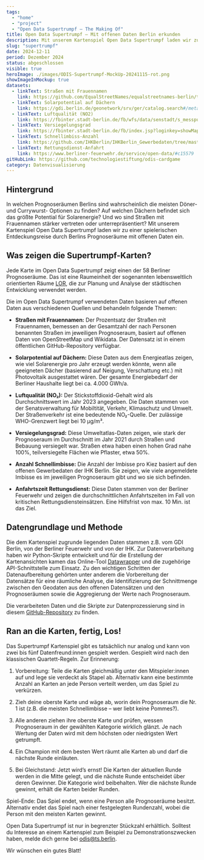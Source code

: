 ```yaml
---
tags:
  - "home"
  - "project"
  - "Open Data Supertrumpf – The Making Of"
title: Open Data Supertrumpf – Mit offenen Daten Berlin erkunden
description: Mit unserem Kartenspiel Open Data Supertrumpf laden wir zu einer spielerischen Entdeckungsreise durch Berlins Prognoseräume mit offenen Daten ein.
slug: "supertrumpf"
date: 2024-12-11
period: Dezember 2024
status: abgeschlossen
visible: true
heroImage: ./images/ODIS-Supertrumpf-MockUp-20241115-rot.png
showImageInMockup: true
datasets:
  - linkText: Straßen mit Frauennamen
    link: https://github.com/EqualStreetNames/equalstreetnames-berlin/tree/eb08375e8c8f1828659321a2f07df6d4db998006?tab=readme-ov-file
  - linkText: Solarpotential auf Dächern
    link: https://gdi.berlin.de/geonetwork/srv/ger/catalog.search#/metadata/dfb86f73-9d41-39f2-a807-c80daf2eaf21
  - linkText: Luftqualität (NO2)
    link: https://fbinter.stadt-berlin.de/fb/wfs/data/senstadt/s_messpunkte
  - linkText: Versiegelungsgrad
    link: https://fbinter.stadt-berlin.de/fb/index.jsp?loginkey=showMap&mapId=k01_02versieg2021@senstadt
  - linkText: Schnellimbiss-Anzahl
    link: https://github.com/IHKBerlin/IHKBerlin_Gewerbedaten/tree/master
  - linkText: Rettungsdienst-Anfahrt
    link: https://www.berliner-feuerwehr.de/service/open-data/#c15579
gitHubLink: https://github.com/technologiestiftung/odis-cardgame
category: Datenvisualisierung
---
```



## Hintergrund

In welchen Prognoseräumen Berlins sind wahrscheinlich die meisten Döner- und Currywurst- Optionen zu finden? Auf welchen Dächern befindet sich das größte Potential für Solarenergie? Und wo sind Straßen mit Frauennamen stärker vertreten oder unterrepräsentiert? Mit unserem Kartenspiel Open Data Supertrumpf laden wir zu einer spielerischen Entdeckungsreise durch Berlins Prognoseräume mit offenen Daten ein.  


## Was zeigen die Supertrumpf-Karten?

Jede Karte im Open Data Supertrumpf zeigt einen der 58 Berliner Prognoseräume. Das ist eine Raumeinheit der sogenannten lebensweltlich orientierten Räume [LOR](https://www.berlin.de/sen/sbw/stadtdaten/stadtwissen/sozialraumorientierte-planungsgrundlagen/lebensweltlich-orientierte-raeume/), die zur Planung und Analyse der städtischen Entwicklung verwendet werden. 

Die im Open Data Supertrumpf verwendeten Daten basieren auf offenen Daten aus verschiedenen Quellen und behandeln folgende Themen:

- **Straßen mit Frauennamen:** Der Prozentsatz der Straßen mit Frauennamen, bemessen an der Gesamtzahl der nach Personen benannten Straßen im jeweiligen Prognoseraum, basiert auf offenen Daten von OpenStreetMap und Wikidata. Der Datensatz ist in einem öffentlichen GitHub-Repository verfügbar. 

- **Solarpotential auf Dächern:** Diese Daten aus dem Energieatlas zeigen, wie viel Solarenergie pro Jahr erzeugt werden könnte, wenn alle geeigneten Dächer (basierend auf Neigung, Verschattung etc.) mit Photovoltaik ausgestattet wären. Der gesamte Energiebedarf der Berliner Haushalte liegt bei ca. 4.000 GWh/a.

- **Luftqualität (NO₂):** Der Stickstoffdioxid-Gehalt wird als Durchschnittswert im Jahr 2023 angegeben. Die Daten stammen von der Senatsverwaltung für Mobiltität, Verkehr, Klimaschutz und Umwelt. Der Straßenverkehr ist eine bedeutende NO₂-Quelle. Der zulässige WHO-Grenzwert liegt bei 10 μg/m³.

- **Versiegelungsgrad:** Diese Umweltatlas-Daten zeigen, wie stark der Prognoseraum im Durchschnitt im Jahr 2021 durch Straßen und Bebauung versiegelt war. Straßen etwa haben einen hohen Grad nahe 100%, teilversiegelte Flächen wie Pflaster, etwa 50%.

- **Anzahl Schnellimbisse:** Die Anzahl der Imbisse pro Kiez basiert auf den offenen Gewerbedaten der IHK Berlin. Sie zeigen, wie viele angemeldete Imbisse es im jeweiligen Prognoseraum gibt und wo sie sich befinden.

- **Anfahrtszeit Rettungsdienst:** Diese Daten stammen von der Berliner Feuerwehr und zeigen die durchschnittlichen Anfahrtszeiten im Fall von kritischen Rettungsdiensteinsätzen. Eine Hilfsfrist von max. 10 Min. ist das Ziel.


## Datengrundlage und Methode

Die dem Kartenspiel zugrunde liegenden Daten stammen z.B. vom GDI Berlin, von der Berliner Feuerwehr und von der IHK. Zur Datenverarbeitung haben wir Python-Skripte entwickelt und für die Erstellung der Kartenansichten kamen das Online-Tool [Datawrapper](https://www.datawrapper.de/) und die zugehörige API-Schnittstelle zum Einsatz.
Zu den wichtigen Schritten der Datenaufbereitung gehörten unter anderem die Vorbereitung der Datensätze für eine räumliche Analyse, die Identifizierung der Schnittmenge zwischen den Geodaten aus den offenen Datensätzen und den Prognoseräumen sowie die Aggregierung der Werte nach Prognoseraum.  

Die verarbeiteten Daten und die Skripte zur Datenprozessierung sind in diesem [GitHub-Repository](https://github.com/technologiestiftung/odis-cardgame) zu finden.

## Ran an die Karten, fertig, Los!

Das Supertrumpf Kartenspiel gibt es tatsächlich nur analog und kann von zwei bis fünf Datenfreund:innen gespielt werden. Gespielt wird nach den klassischen Quartett-Regeln. Zur Erinnerung:

1. Vorbereitung: Teile die Karten gleichmäßig unter den Mitspieler:innen auf und lege sie verdeckt als Stapel ab. Alternativ kann eine bestimmte Anzahl an Karten an jede Person verteilt werden, um das Spiel zu verkürzen.

2. Zieh deine oberste Karte und wäge ab, worin dein Prognoseraum die Nr. 1 ist (z.B. die meisten Schnellimbisse – wer liebt keine Pommes?).

3. Alle anderen ziehen ihre oberste Karte und prüfen, wessen Prognoseraum in der gewählten Kategorie wirklich glänzt. Je nach Wertung der Daten wird mit dem höchsten oder niedrigsten Wert getrumpft.

4. Ein Champion mit dem besten Wert räumt alle Karten ab und darf die nächste Runde einläuten.

5. Bei Gleichstand: Jetzt wirdʼs ernst! Die Karten der aktuellen Runde werden in die Mitte gelegt, und die nächste Runde entscheidet über deren Gewinner. Die Kategorie wird beibehalten. Wer die nächste Runde gewinnt, erhält die Karten beider Runden.

Spiel-Ende: Das Spiel endet, wenn eine Person alle Prognoseräume besitzt. 
Alternativ endet das Spiel nach einer festgelegten Rundenzahl, wobei die Person mit den meisten Karten gewinnt.

Open Data Supertrumpf ist nur in begrenzter Stückzahl erhältlich. Solltest du Interesse an einem Kartenspiel zum Beispiel zu Demonstrationszwecken haben, melde dich gerne bei odis@ts.berlin.

Wir wünschen ein gutes Blatt!

